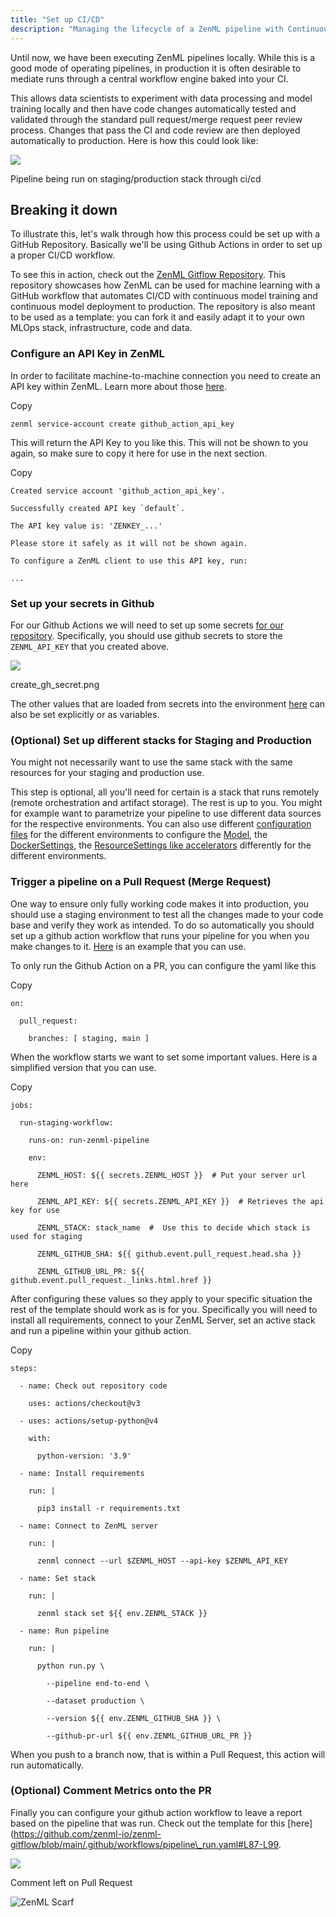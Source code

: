 ```yaml
---
title: "Set up CI/CD"
description: "Managing the lifecycle of a ZenML pipeline with Continuous Integration and Delivery"
---
```


Until now, we have been executing ZenML pipelines locally. While this is a good mode of operating pipelines, in production it is often desirable to mediate runs through a central workflow engine baked into your CI.

This allows data scientists to experiment with data processing and model training locally and then have code changes automatically tested and validated through the standard pull request/merge request peer review process. Changes that pass the CI and code review are then deployed automatically to production. Here is how this could look like:

![](/images/user-guide/production-guide/files%2Fv0%2Fb%2Fgitbook-x-prod.appspot.com%2Fo%2Fspaces%252FSXceRPgF1t4PqY7HbePb%252Fuploads%252Fgit-blob-29deaf510c77fd8d9f172dfbc3c22b66e18aade5%252Fci-cd-overall.png)

Pipeline being run on staging/production stack through ci/cd

## Breaking it down

To illustrate this, let's walk through how this process could be set up with a GitHub Repository. Basically we'll be using Github Actions in order to set up a proper CI/CD workflow.

To see this in action, check out the [ZenML Gitflow Repository](https://github.com/zenml-io/zenml-gitflow/). This repository showcases how ZenML can be used for machine learning with a GitHub workflow that automates CI/CD with continuous model training and continuous model deployment to production. The repository is also meant to be used as a template: you can fork it and easily adapt it to your own MLOps stack, infrastructure, code and data.

### Configure an API Key in ZenML

In order to facilitate machine-to-machine connection you need to create an API key within ZenML. Learn more about those [here](https://docs.zenml.io/how-to/connecting-to-zenml/connect-with-a-service-account).

Copy

```
zenml service-account create github_action_api_key
```

This will return the API Key to you like this. This will not be shown to you again, so make sure to copy it here for use in the next section.

Copy

```
Created service account 'github_action_api_key'.

Successfully created API key `default`.

The API key value is: 'ZENKEY_...'

Please store it safely as it will not be shown again.

To configure a ZenML client to use this API key, run:

...
```

### Set up your secrets in Github

For our Github Actions we will need to set up some secrets [for our repository](https://docs.github.com/en/actions/security-guides/using-secrets-in-github-actions#creating-secrets-for-a-repository). Specifically, you should use github secrets to store the `ZENML_API_KEY` that you created above.

![](/images/user-guide/production-guide/files%2Fv0%2Fb%2Fgitbook-x-prod.appspot.com%2Fo%2Fspaces%252FSXceRPgF1t4PqY7HbePb%252Fuploads%252Fgit-blob-a597f6de9b89604d523f187c8f3d1a52af8472c7%252Fcreate_gh_secret.png)

create\_gh\_secret.png

The other values that are loaded from secrets into the environment [here](https://github.com/zenml-io/zenml-gitflow/blob/main/.github/workflows/pipeline%5Frun.yaml#L14-L23) can also be set explicitly or as variables.

### (Optional) Set up different stacks for Staging and Production

You might not necessarily want to use the same stack with the same resources for your staging and production use.

This step is optional, all you'll need for certain is a stack that runs remotely (remote orchestration and artifact storage). The rest is up to you. You might for example want to parametrize your pipeline to use different data sources for the respective environments. You can also use different [configuration files](https://github.com/zenml-io/zenml/blob/release/0.66.0/docs/book/how-to/configuring-zenml/configuring-zenml.md) for the different environments to configure the [Model](/how-to/use-the-model-control-plane), the [DockerSettings](/how-to/customize-docker-builds/docker-settings-on-a-pipeline), the [ResourceSettings like accelerators](/how-to/training-with-gpus) differently for the different environments.

### Trigger a pipeline on a Pull Request (Merge Request)

One way to ensure only fully working code makes it into production, you should use a staging environment to test all the changes made to your code base and verify they work as intended. To do so automatically you should set up a github action workflow that runs your pipeline for you when you make changes to it. [Here](https://github.com/zenml-io/zenml-gitflow/blob/main/.github/workflows/pipeline%5Frun.yaml) is an example that you can use.

To only run the Github Action on a PR, you can configure the yaml like this

Copy

```
on:

  pull_request:

    branches: [ staging, main ]
```

When the workflow starts we want to set some important values. Here is a simplified version that you can use.

Copy

```
jobs:

  run-staging-workflow:

    runs-on: run-zenml-pipeline

    env:

      ZENML_HOST: ${{ secrets.ZENML_HOST }}  # Put your server url here

      ZENML_API_KEY: ${{ secrets.ZENML_API_KEY }}  # Retrieves the api key for use  

      ZENML_STACK: stack_name  #  Use this to decide which stack is used for staging

      ZENML_GITHUB_SHA: ${{ github.event.pull_request.head.sha }}

      ZENML_GITHUB_URL_PR: ${{ github.event.pull_request._links.html.href }}
```

After configuring these values so they apply to your specific situation the rest of the template should work as is for you. Specifically you will need to install all requirements, connect to your ZenML Server, set an active stack and run a pipeline within your github action.

Copy

```
steps:

  - name: Check out repository code

    uses: actions/checkout@v3

  - uses: actions/setup-python@v4

    with:

      python-version: '3.9'

  - name: Install requirements

    run: |

      pip3 install -r requirements.txt

  - name: Connect to ZenML server

    run: |

      zenml connect --url $ZENML_HOST --api-key $ZENML_API_KEY

  - name: Set stack

    run: |

      zenml stack set ${{ env.ZENML_STACK }}

  - name: Run pipeline

    run: |

      python run.py \

        --pipeline end-to-end \

        --dataset production \

        --version ${{ env.ZENML_GITHUB_SHA }} \

        --github-pr-url ${{ env.ZENML_GITHUB_URL_PR }}
```

When you push to a branch now, that is within a Pull Request, this action will run automatically.

### (Optional) Comment Metrics onto the PR

Finally you can configure your github action workflow to leave a report based on the pipeline that was run. Check out the template for this \[here\](https://github.com/zenml-io/zenml-gitflow/blob/main/.github/workflows/pipeline\_run.yaml#L87-L99.

![](/images/user-guide/production-guide/files%2Fv0%2Fb%2Fgitbook-x-prod.appspot.com%2Fo%2Fspaces%252FSXceRPgF1t4PqY7HbePb%252Fuploads%252Fgit-blob-cce96df22a720a5c4d450fa99af062dca3b9fd9c%252Fgithub-action-pr-comment.png)

Comment left on Pull Request

![ZenML Scarf](/images/user-guide/production-guide)